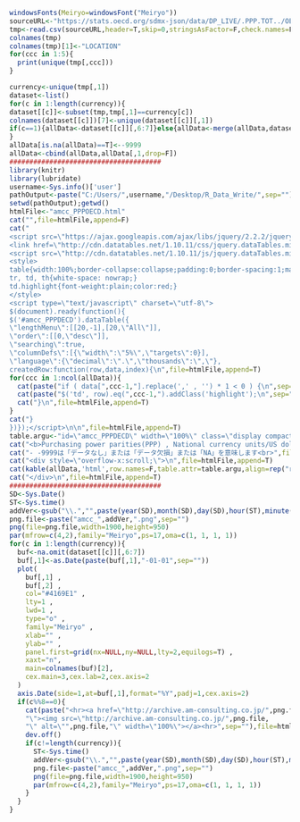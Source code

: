 ```r
windowsFonts(Meiryo=windowsFont("Meiryo"))
sourceURL<-"https://stats.oecd.org/sdmx-json/data/DP_LIVE/.PPP.TOT../OECD?contentType=csv&detail=code&separator=comma&csv-lang=en"
tmp<-read.csv(sourceURL,header=T,skip=0,stringsAsFactor=F,check.names=F)
colnames(tmp)
colnames(tmp)[1]<-"LOCATION"
for(ccc in 1:5){
  print(unique(tmp[,ccc]))
}
```

```r
currency<-unique(tmp[,1])
dataset<-list()
for(c in 1:length(currency)){
dataset[[c]]<-subset(tmp,tmp[,1]==currency[c])  
colnames(dataset[[c]])[7]<-unique(dataset[[c]][,1])
if(c==1){allData<-dataset[[c]][,6:7]}else{allData<-merge(allData,dataset[[c]][,6:7],all=T)}
}
allData[is.na(allData)==T]<--9999
allData<-cbind(allData,allData[,1,drop=F])
######################################
library(knitr)
library(lubridate)
username<-Sys.info()['user']
pathOutput<-paste("C:/Users/",username,"/Desktop/R_Data_Write/",sep="")
setwd(pathOutput);getwd()
htmlFile<-"amcc_PPPOECD.html"
cat("",file=htmlFile,append=F)
cat("
<script src=\"https://ajax.googleapis.com/ajax/libs/jquery/2.2.2/jquery.min.js\"></script>
<link href=\"http://cdn.datatables.net/1.10.11/css/jquery.dataTables.min.css\" rel=\"stylesheet\">
<script src=\"http://cdn.datatables.net/1.10.11/js/jquery.dataTables.min.js\"></script>
<style>
table{width:100%;border-collapse:collapse;padding:0;border-spacing:1;margin-left:auto;margin-right:auto;font-size:100%;}
tr, td, th{white-space: nowrap;}
td.highlight{font-weight:plain;color:red;}
</style>
<script type=\"text/javascript\" charset=\"utf-8\">
$(document).ready(function(){
$('#amcc_PPPDECD').dataTable({
\"lengthMenu\":[[20,-1],[20,\"All\"]],
\"order\":[[0,\"desc\"]],
\"searching\":true,
\"columnDefs\":[{\"width\":\"5%\",\"targets\":0}],
\"language\":{\"decimal\":\".\",\"thousands\":\",\"},
createdRow:function(row,data,index){\n",file=htmlFile,append=T)
for(ccc in 1:ncol(allData)){
  cat(paste("if ( data[",ccc-1,"].replace(',' , '') * 1 < 0 ) {\n",sep=""),file=htmlFile,append=T)
  cat(paste("$('td', row).eq(",ccc-1,").addClass('highlight');\n",sep=""),file=htmlFile,append=T)
  cat("}\n",file=htmlFile,append=T)
}
cat("}  
})});</script>\n\n",file=htmlFile,append=T)
table.argu<-"id=\"amcc_PPPDECD\" width=\"100%\" class=\"display compact\""
cat("<b>Purchasing power parities(PPP) , National currency units/US dollar:購買力平価 , 対米ドルレート. Source:OECD</b><br>",file=htmlFile,append=T)  
cat("- -9999は「データなし」または「データ欠損」または「NA」を意味します<br>",file=htmlFile,append=T)
cat("<div style=\"overflow-x:scroll;\">\n",file=htmlFile,append=T)
cat(kable(allData,'html',row.names=F,table.attr=table.argu,align=rep("r",ncol(allData))),file=htmlFile,append=T)  
cat("</div>\n",file=htmlFile,append=T)
######################################
SD<-Sys.Date()
ST<-Sys.time()  
addVer<-gsub("\\.","",paste(year(SD),month(SD),day(SD),hour(ST),minute(ST),second(ST),sep=""))
png.file<-paste("amcc_",addVer,".png",sep="")
png(file=png.file,width=1900,height=950)
par(mfrow=c(4,2),family="Meiryo",ps=17,oma=c(1, 1, 1, 1))
for(c in 1:length(currency)){
  buf<-na.omit(dataset[[c]][,6:7])
  buf[,1]<-as.Date(paste(buf[,1],"-01-01",sep=""))
  plot(
    buf[,1] ,
    buf[,2] ,
    col="#4169E1" ,
    lty=1 ,
    lwd=1 ,
    type="o" ,
    family="Meiryo" ,
    xlab="" ,
    ylab="" ,
    panel.first=grid(nx=NULL,ny=NULL,lty=2,equilogs=T) ,
    xaxt="n",
    main=colnames(buf)[2],
    cex.main=3,cex.lab=2,cex.axis=2
  )
  axis.Date(side=1,at=buf[,1],format="%Y",padj=1,cex.axis=2)
  if(c%%8==0){  
    cat(paste("<hr><a href=\"http://archive.am-consulting.co.jp/",png.file,
    "\"><img src=\"http://archive.am-consulting.co.jp/",png.file,
    "\" alt=\"",png.file,"\" width=\"100%\"></a><hr>",sep=""),file=htmlFile,append=T)  
    dev.off()
    if(c!=length(currency)){
      ST<-Sys.time()  
      addVer<-gsub("\\.","",paste(year(SD),month(SD),day(SD),hour(ST),minute(ST),second(ST),sep=""))
      png.file<-paste("amcc_",addVer,".png",sep="")
      png(file=png.file,width=1900,height=950)
      par(mfrow=c(4,2),family="Meiryo",ps=17,oma=c(1, 1, 1, 1))
    }
  }
}
```